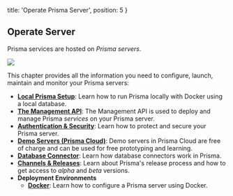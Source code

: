 
  title: 'Operate Prisma Server',
  position: 5
}

## Operate Server

Prisma services are hosted on _Prisma servers_.

![](https://imgur.com/Gcnxs7r.png)

This chapter provides all the information you need to configure, launch, maintain and monitor your Prisma servers:

- [**Local Prisma Setup**](je3i): Learn how to run Prisma locally with Docker using a local database. 
- [**The Management API**](foe1): The Management API is used to deploy and manage Prisma _services_ on your Prisma server.
- [**Authentication & Security**](kke4): Learn how to protect and secure your Prisma server.
- [**Demo Servers (Prisma Cloud)**](jfr3): Demo servers in Prisma Cloud are free of charge and can be used for free prototyping and learning.
- [**Database Connector**](jgfs): Learn how database connectors work in Prisma.
- [**Channels & Releases**](oje2): Learn about Prisma's release process and how to get access to _alpha_ and _beta_ versions.
- **Deployment Environments**
  - [**Docker**](rty1): Learn how to configure a Prisma server using Docker.